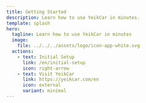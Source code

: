 ```yaml
---
title: Getting Started
description: Learn how to use YeikCar in minutes.
template: splash
hero:
  tagline: Learn how to use YeikCar in minutes
  image:
    file: ../../../assets/logo/icon-app-white.svg
  actions:
    - text: Initial Setup
      link: /en/initial-setup
      icon: right-arrow
    - text: Visit YeikCar
      link: https://yeikcar.com/en
      icon: external
      variant: minimal
---
```



<CardGrid stagger>
  <Card 
    title="Initial Setup" 
    icon="pencil"
    description="Learn how to set up your account and start using YeikCar."
    href="/en/initial-setup"
  />
  <Card
    title="First Steps"
    icon="right-arrow"
    description="Step by step guide to start using the main features."
    href="/en/first-steps"
  />
  <Card
    title="Features"
    icon="external"
    description="Explore all available features and tools."
    href="/en/features"
  />
  <Card
    title="Support"
    icon="document"
    description="Find help and additional resources to solve your questions."
    href="/en/support"
  />
</CardGrid>
